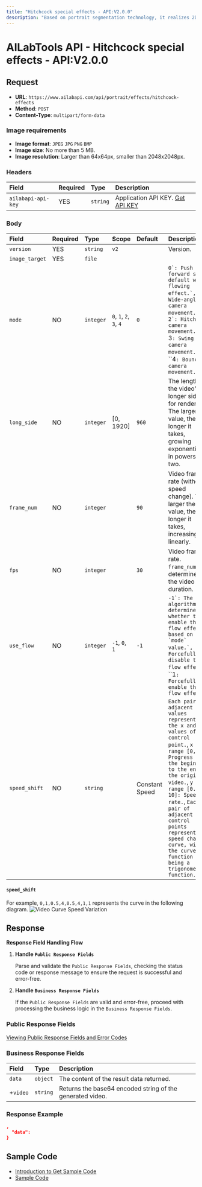 ```yaml
---
title: "Hitchcock special effects - API:V2.0.0"
description: "Based on portrait segmentation technology, it realizes 2D to 3D conversion of photos to achieve the effect of 3D naked eye slow motion. The selfie image and the background image using Hitchcock technology senseless fusion, open the scene stretching video shooting new way to play, can be used for personal social entertainment, film and television drama effect simulation shooting, etc."
---
```


# AILabTools API - Hitchcock special effects - API:V2.0.0

## Request

- **URL**: `https://www.ailabapi.com/api/portrait/effects/hitchcock-effects`
- **Method**: `POST`
- **Content-Type**: `multipart/form-data`

### Image requirements

- **Image format**: `JPEG` `JPG` `PNG` `BMP`
- **Image size**: No more than 5 MB.
- **Image resolution**: Larger than 64x64px, smaller than 2048x2048px.

### Headers

| Field              | Required | Type     | Description                                        |
|:-------------------|:---------|:---------|:---------------------------------------------------|
| `ailabapi-api-key` | YES      | `string` | Application API KEY. [Get API KEY](/doc/get-api-key) |

### Body

| Field          | Required | Type      | Scope                                                            | Default        | Description                                                                                                                                                                                                                                                                                                                                                                                                             |
|:---------------|:---------|:----------|:-----------------------------------------------------------------|:---------------|:------------------------------------------------------------------------------------------------------------------------------------------------------------------------------------------------------------------------------------------------------------------------------------------------------------------------------------------------------------------------------------------------------------------------|
| `version`      | YES      | `string`  | ``v2`` |                | Version.                                                                                                                                                                                                                                                                                                                                                                                                                |
| `image_target` | YES      | `file`    |                                                                  |                |                                                                                                                                                                                                                                                                                                                                                                                                                         |
| `mode`         | NO       | `integer` | ``0``, ``1``, ``2``, ``3``, ``4`` | `0`            | ``0`: Push forward shot, default with flowing effect.`, ``1`: Wide-angle camera movement.`, ``2`: Hitchcock camera movement.`, ``3`: Swing camera movement.`, ``4`: Bounce camera movement.` |
| `long_side`    | NO       | `integer` | [0, 1920]                                                        | `960`          | The length of the video's longer side for rendering. The larger the value, the longer it takes, growing exponentially in powers of two.                                                                                                                                                                                                                                                                                 |
| `frame_num`    | NO       | `integer` |                                                                  | `90`           | Video frame rate (without speed change). The larger the value, the longer it takes, increasing linearly.                                                                                                                                                                                                                                                                                                                |
| `fps`          | NO       | `integer` |                                                                  | `30`           | Video frame rate. `frame_num`/`fps` determines the video duration.                                                                                                                                                                                                                                                                                                                                                      |
| `use_flow`     | NO       | `integer` | ``-1``, ``0``, ``1`` | `-1`           | ``-1`: The algorithm determines whether to enable the flow effect based on the `mode` value.`, ``0`: Forcefully disable the flow effect.`, ``1`: Forcefully enable the flow effect.` |
| `speed_shift`  | NO       | `string`  |                                                                  | Constant Speed | `Each pair of adjacent values represents the x and y values of a control point.`, `x range [0, 1]: Progress from the beginning to the end of the original video.`, `y range [0.1, 10]: Speed rate.`, `Each pair of adjacent control points represents a speed change curve, with the curve function being a trigonometric function.` |

#### `speed_shift` 

For example, `0,1,0.5,4,0.5,4,1,1` represents the curve in the following diagram.
![Video Curve Speed Variation](https://ai-resource.ailabtools.com/hitchcock-special-effects/doc/speed_shift-example.webp)

## Response

**Response Field Handling Flow**

1. **Handle `Public Response Fields`**

   Parse and validate the `Public Response Fields`, checking the status code or response message to ensure the request is successful and error-free.

2. **Handle `Business Response Fields`**

   If the `Public Response Fields` are valid and error-free, proceed with processing the business logic in the `Business Response Fields`.

### Public Response Fields

<a href="/doc/response-description" target="_blank">Viewing Public Response Fields and Error Codes</a>

### Business Response Fields

| Field    | Type     | Description                                               |
|:---------|:---------|:----------------------------------------------------------|
| `data`   | `object` | The content of the result data returned.                  |
| +`video` | `string` | Returns the base64 encoded string of the generated video. |

### Response Example

```json
,
  "data":           
}
```

## Sample Code

- [Introduction to Get Sample Code](get-sample-code)
- [Sample Code][PostmanURL]

[PostmanURL]: https://documenter.getpostman.com/view/26387069/2s93JxqgHE#914a42a6-9cf7-46a9-b75c-d9726e31a3f0
